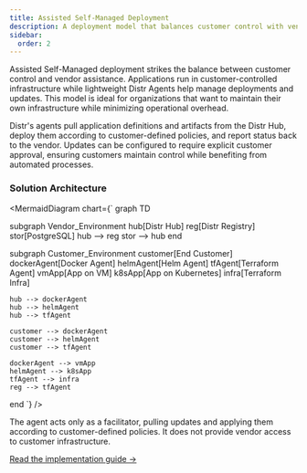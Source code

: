 ```yaml
---
title: Assisted Self-Managed Deployment
description: A deployment model that balances customer control with vendor assistance
sidebar:
  order: 2
---
```



Assisted Self-Managed deployment strikes the balance between customer control and vendor assistance. Applications run in customer-controlled infrastructure while lightweight Distr Agents help manage deployments and updates. This model is ideal for organizations that want to maintain their own infrastructure while minimizing operational overhead.

Distr's agents pull application definitions and artifacts from the Distr Hub, deploy them according to customer-defined policies, and report status back to the vendor. Updates can be configured to require explicit customer approval, ensuring customers maintain control while benefiting from automated processes.

### Solution Architecture

<MermaidDiagram 
  chart={`
graph TD

  subgraph Vendor_Environment
    hub[Distr Hub]
    reg[Distr Registry]
    stor[PostgreSQL]
    hub --> reg
    stor --> hub
  end

  subgraph Customer_Environment
    customer[End Customer]
    dockerAgent[Docker Agent]
    helmAgent[Helm Agent]
    tfAgent[Terraform Agent]
    vmApp[App on VM]
    k8sApp[App on Kubernetes]
    infra[Terraform Infra]

    hub --> dockerAgent
    hub --> helmAgent
    hub --> tfAgent

    customer --> dockerAgent
    customer --> helmAgent
    customer --> tfAgent

    dockerAgent --> vmApp
    helmAgent --> k8sApp
    tfAgent --> infra
    reg --> tfAgent
  end
`}
/>

<Aside type="tip">
  The agent acts only as a facilitator, pulling updates and applying them according to customer-defined policies. It does not provide vendor access to customer infrastructure.
</Aside>

[Read the implementation guide →](/docs/guides/implementation/assisted-self-managed-deployment-guide)
